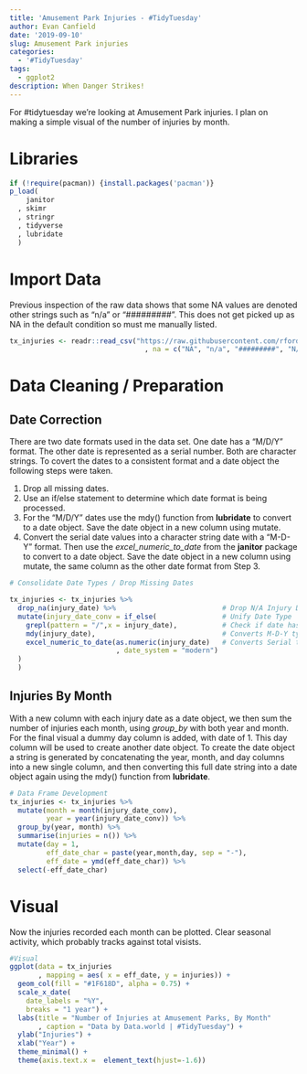 ```yaml
---
title: 'Amusement Park Injuries - #TidyTuesday'
author: Evan Canfield
date: '2019-09-10'
slug: Amusement Park injuries
categories:
  - '#TidyTuesday'
tags:
  - ggplot2
description: When Danger Strikes!
---
```

For #tidytuesday we're looking at Amusement Park injuries. I plan on making a simple visual of the number of injuries by month.

# Libraries
```r
if (!require(pacman)) {install.packages('pacman')} 
p_load(
    janitor
  , skimr
  , stringr
  , tidyverse
  , lubridate
  )
```

# Import Data
Previous inspection of the raw data shows that some NA values are denoted other strings such as "n/a" or "#########". This does not get picked up as NA in the default condition so must me manually listed.
```r
tx_injuries <- readr::read_csv("https://raw.githubusercontent.com/rfordatascience/tidytuesday/master/data/2019/2019-09-10/tx_injuries.csv"
                                 , na = c("NA", "n/a", "#########", "N/A", "na"))
```

# Data Cleaning / Preparation
## Date Correction
There are two date formats used in the data set. One date has a "M/D/Y" format. The other date is represented as a serial number. Both are character strings. To covert the dates to a consistent format and a date object the following steps were taken.

1. Drop all missing dates. 
2. Use an if/else statement to determine which date format is being processed. 
3. For the "M/D/Y" dates use the mdy() function from **lubridate** to convert to a date object. Save the date object in a new column using mutate.
4. Convert the serial date values into a character string date with a "M-D-Y" format. Then use the *excel_numeric_to_date* from the **janitor** package to convert to a date object. Save the date object in a new column using mutate, the same column as the other date format from Step 3.
```r
# Consolidate Date Types / Drop Missing Dates

tx_injuries <- tx_injuries %>%
  drop_na(injury_date) %>%                          # Drop N/A Injury Dates
  mutate(injury_date_conv = if_else(                # Unify Date Type
    grepl(pattern = "/",x = injury_date),           # Check if date has the character "/"                         
    mdy(injury_date),                               # Converts M-D-Y type dates
    excel_numeric_to_date(as.numeric(injury_date)   # Converts Serial type dates
                          , date_system = "modern")
  )
  )
```

## Injuries By Month
With a new column with each injury date as a date object, we then sum the number of injuries each month, using *group_by* with both year and month. For the final visual a dummy day column is added, with date of 1. This day column will be used to create another date object. To create the date object a string is generated by concatenating the year, month, and day columns into a new single column, and then converting this full date string into a date object again using the mdy() function from **lubridate**. 
```r
# Data Frame Development
tx_injuries <- tx_injuries %>% 
  mutate(month = month(injury_date_conv),
         year = year(injury_date_conv)) %>% 
  group_by(year, month) %>% 
  summarise(injuries = n()) %>% 
  mutate(day = 1,
         eff_date_char = paste(year,month,day, sep = "-"),
         eff_date = ymd(eff_date_char)) %>% 
  select(-eff_date_char)
```

# Visual
Now the injuries recorded each month can be plotted. Clear seasonal activity, which probably tracks against total visists. 
```r
#Visual
ggplot(data = tx_injuries
       , mapping = aes( x = eff_date, y = injuries)) +
  geom_col(fill = "#1F618D", alpha = 0.75) +
  scale_x_date(
    date_labels = "%Y",
    breaks = "1 year") +
  labs(title = "Number of Injuries at Amusement Parks, By Month"
       , caption = "Data by Data.world | #TidyTuesday") +
  ylab("Injuries") +
  xlab("Year") +
  theme_minimal() +
  theme(axis.text.x =  element_text(hjust=-1.6))
```